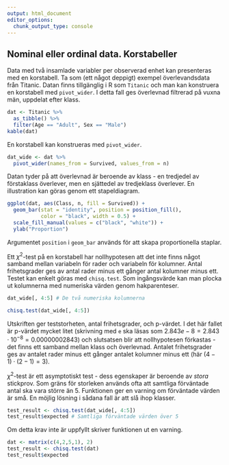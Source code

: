 ```yaml
---
output: html_document
editor_options: 
  chunk_output_type: console
---
```


## Nominal eller ordinal data. Korstabeller

Data med två insamlade variabler per observerad enhet kan presenteras med en korstabell. Ta som (ett något deppigt) exempel överlevandsdata från Titanic. Datan finns tillgänglig i R som `Titanic` och man kan konstruera en korstabell med `pivot_wider`. I detta fall ges överlevnad filtrerad på vuxna män, uppdelat efter klass.

```r
dat <- Titanic %>% 
  as_tibble() %>% 
  filter(Age == "Adult", Sex == "Male")
kable(dat)
```

En korstabell kan konstrueras med `pivot_wider`.

```r
dat_wide <- dat %>% 
  pivot_wider(names_from = Survived, values_from = n)
```

Datan tyder på att överlevnad är beroende av klass - en tredjedel av förstaklass överlever, men en sjättedel av tredjeklass överlever. En illustration kan göras genom ett stapeldiagram.

```r
ggplot(dat, aes(Class, n, fill = Survived)) +
  geom_bar(stat = "identity", position = position_fill(), 
           color = "black", width = 0.5) +
  scale_fill_manual(values = c("black", "white")) +
  ylab("Proportion")
```

Argumentet `position` i `geom_bar` används för att skapa proportionella staplar.

Ett $\chi^2$-test på en korstabell har nollhypotesen att det inte finns något samband mellan variabeln för rader och variabeln för kolumner. Antal frihetsgrader ges av antal rader minus ett gånger antal kolumner minus ett. Testet kan enkelt göras med `chisq.test`. Som ingångsvärde kan man plocka ut kolumnerna med numeriska värden genom hakparenteser.

```r
dat_wide[, 4:5] # De två numeriska kolumnerna

chisq.test(dat_wide[, 4:5])
```

Utskriften ger teststorheten, antal frihetsgrader, och p-värdet. I det här fallet är p-värdet mycket litet (skrivning med `e` ska läsas som $2.843e-8 = 2.843 \cdot 10^{-8} = 0.00000002843$) och slutsatsen blir att nollhypotesen förkastas - det finns ett samband mellan klass och överlevnad. Antalet frihetsgrader ges av antalet rader minus ett gånger antalet kolumner minus ett (här $(4-1) \cdot (2-1) = 3$).

$\chi^2$-test är ett asymptotiskt test - dess egenskaper är beroende av *stora* stickprov. Som gräns för storleken används ofta att samtliga förväntade antal ska vara större än 5. Funktionen ger en varning om förväntade värden är små. En möjlig lösning i sådana fall är att slå ihop klasser.

```r
test_result <- chisq.test(dat_wide[, 4:5])
test_result$expected # Samtliga förväntade värden över 5
```

Om detta krav inte är uppfyllt skriver funktionen ut en varning.

```r
dat <- matrix(c(4,2,5,1), 2)
test_result <- chisq.test(dat)
test_result$expected
```
